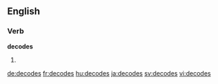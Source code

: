 
==English==

===Verb===
'''decodes'''

# {{en-third-person singular of|decode}}

[[de:decodes]]
[[fr:decodes]]
[[hu:decodes]]
[[ja:decodes]]
[[sv:decodes]]
[[vi:decodes]]